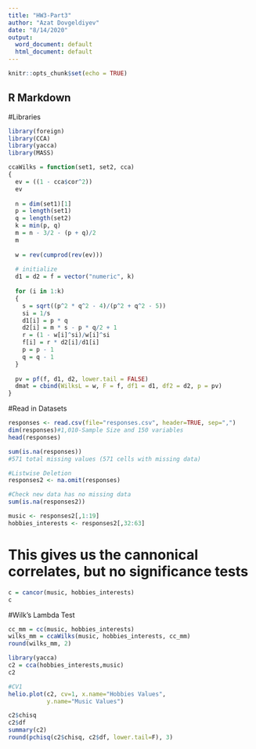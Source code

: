 ```yaml
---
title: "HW3-Part3"
author: "Azat Dovgeldiyev"
date: "8/14/2020"
output:
  word_document: default
  html_document: default
---
```


```r
knitr::opts_chunk$set(echo = TRUE)
```

## R Markdown
#Libraries
```r
library(foreign)
library(CCA)
library(yacca)
library(MASS)
```

```r
ccaWilks = function(set1, set2, cca)
{
  ev = ((1 - cca$cor^2))
  ev
  
  n = dim(set1)[1]
  p = length(set1)
  q = length(set2)
  k = min(p, q)
  m = n - 3/2 - (p + q)/2
  m
  
  w = rev(cumprod(rev(ev)))
  
  # initialize
  d1 = d2 = f = vector("numeric", k)
  
  for (i in 1:k) 
  {
    s = sqrt((p^2 * q^2 - 4)/(p^2 + q^2 - 5))
    si = 1/s
    d1[i] = p * q
    d2[i] = m * s - p * q/2 + 1
    r = (1 - w[i]^si)/w[i]^si
    f[i] = r * d2[i]/d1[i]
    p = p - 1
    q = q - 1
  }
  
  pv = pf(f, d1, d2, lower.tail = FALSE)
  dmat = cbind(WilksL = w, F = f, df1 = d1, df2 = d2, p = pv)
}
```
#Read in Datasets
```r
responses <- read.csv(file="responses.csv", header=TRUE, sep=",")
dim(responses)#1,010-Sample Size and 150 variables
head(responses)
```

```r
sum(is.na(responses))
#571 total missing values (571 cells with missing data)
```

```r
#Listwise Deletion
responses2 <- na.omit(responses)

#Check new data has no missing data
sum(is.na(responses2))
```

```r
music <- responses2[,1:19]
hobbies_interests <- responses2[,32:63]
```

# This gives us the cannonical correlates, but no significance tests
```r
c = cancor(music, hobbies_interests)
c
```

#Wilk's Lambda Test
```r
cc_mm = cc(music, hobbies_interests)
wilks_mm = ccaWilks(music, hobbies_interests, cc_mm)
round(wilks_mm, 2)
```
```r
library(yacca)
c2 = cca(hobbies_interests,music)
c2
```
```r
#CV1
helio.plot(c2, cv=1, x.name="Hobbies Values", 
           y.name="Music Values")

```

```r
c2$chisq
c2$df
summary(c2)
round(pchisq(c2$chisq, c2$df, lower.tail=F), 3)
```




